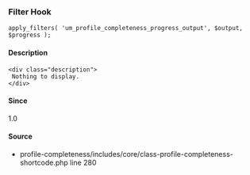 
<UMBreadCrumb type="filter"/>

### Filter Hook    
    
```
apply_filters( 'um_profile_completeness_progress_output', $output, $progress );
```

#### Description
    <div class="description">
     Nothing to display.
    </div>

#### Since
<div class="description">
1.0
</div>

#### Source
  - <Link href="https://github.com/ultimatemember/profile-completeness/tree/2.2.3/includes/core/class--shortcode.php#L280">profile-completeness/includes/core/class-profile-completeness-shortcode.php</Link> <Link href="https://github.com/ultimatemember/profile-completeness/tree/2.2.3/includes/core/class--shortcode.php#L280">line 280</Link>

